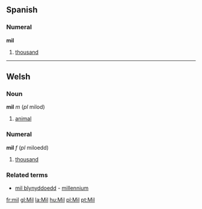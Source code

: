==Spanish==
===Numeral===
'''mil'''

# [[thousand]]

----
==Welsh==
===Noun===
'''mil''' ''m'' (''pl'' milod)
# [[animal]]

===Numeral===
'''mil''' ''f'' (''pl'' miloedd)
# [[thousand]]
===Related terms===
* [[mil blynyddoedd]] - [[millennium]]

[[fr:mil]]
[[gl:Mil]]
[[la:Mil]]
[[hu:Mil]]
[[pl:Mil]]
[[pt:Mil]]